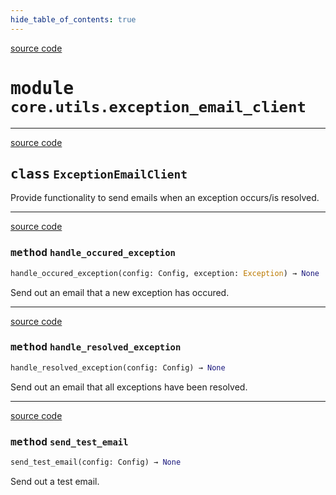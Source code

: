 ```yaml
---
hide_table_of_contents: true
---
```


<!-- markdownlint-disable -->

<a href="https://github.com/tum-esm/pyra/tree/main/packages/core/utils/exception_email_client.py#L0" className="SourceCodeLinkBadge">source code</a>

# <kbd>module</kbd> `core.utils.exception_email_client`






---

<a href="https://github.com/tum-esm/pyra/tree/main/packages/core/utils/exception_email_client.py#L58" className="SourceCodeLinkBadge">source code</a>

## <kbd>class</kbd> `ExceptionEmailClient`
Provide functionality to send emails when an exception occurs/is resolved. 




---

<a href="https://github.com/tum-esm/pyra/tree/main/packages/core/utils/exception_email_client.py#L143" className="SourceCodeLinkBadge">source code</a>

### <kbd>method</kbd> `handle_occured_exception`

```python
handle_occured_exception(config: Config, exception: Exception) → None
```

Send out an email that a new exception has occured. 

---

<a href="https://github.com/tum-esm/pyra/tree/main/packages/core/utils/exception_email_client.py#L110" className="SourceCodeLinkBadge">source code</a>

### <kbd>method</kbd> `handle_resolved_exception`

```python
handle_resolved_exception(config: Config) → None
```

Send out an email that all exceptions have been resolved. 

---

<a href="https://github.com/tum-esm/pyra/tree/main/packages/core/utils/exception_email_client.py#L180" className="SourceCodeLinkBadge">source code</a>

### <kbd>method</kbd> `send_test_email`

```python
send_test_email(config: Config) → None
```

Send out a test email. 



